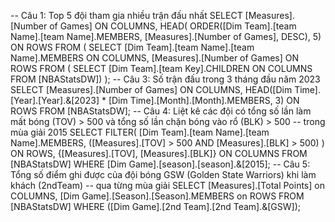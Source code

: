 ﻿-- Câu 1: Top 5 đội tham gia nhiều trận đấu nhất
SELECT [Measures].[Number of Games] ON COLUMNS,
    HEAD( ORDER([Dim Team].[team Name].[team Name].MEMBERS,
            [Measures].[Number of Games],
            DESC), 5) ON ROWS
FROM (
    SELECT [Dim Team].[team Name].[team Name].MEMBERS ON COLUMNS,
			[Measures].[Number of Games] ON ROWS
    FROM (
        SELECT [Dim Team].[team Key].CHILDREN ON COLUMNS
        FROM [NBAStatsDW])
);
-- Câu 3: Số trận đấu trong 3 tháng đầu năm 2023
SELECT [Measures].[Number of Games] ON COLUMNS,
		HEAD([Dim Time].[Year].[Year].&[2023] * [Dim Time].[Month].[Month].MEMBERS,
		3) ON ROWS
FROM [NBAStatsDW];
-- Câu 4: Liệt kê các đội có tổng số lần làm mất bóng (TOV) > 500 và tổng số lần chặn bóng vào rổ (BLK) > 500
--  trong mùa giải 2015
SELECT
    FILTER(
        [Dim Team].[team Name].[team Name].MEMBERS,
        ([Measures].[TOV] > 500 AND [Measures].[BLK] > 500)
    ) ON ROWS,
    {[Measures].[TOV], [Measures].[BLK]} ON COLUMNS
FROM [NBAStatsDW]
WHERE [Dim Game].[season].[season].&[2015];
-- Câu 5: Tổng số điểm ghi được của đội bóng GSW (Golden State Warriors) khi làm khách (2ndTeam) 
-- qua từng mùa giải
SELECT [Measures].[Total Points] on COLUMNS,
		[Dim Game].[Season].[Season].MEMBERS on ROWS
FROM [NBAStatsDW]
WHERE ([Dim Game].[2nd Team].[2nd Team].&[GSW]);
